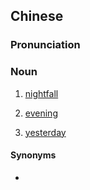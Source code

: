 {{also|夜来}}
==Chinese==
{{zh-forms|s=夜来}}

===Pronunciation===
{{zh-pron
|m=yèlái
|c=je6 loi4
|j=ie3 lai2
|cat=n
}}

===Noun===
{{zh-noun}}

# {{lb|zh|literary}} [[nightfall]]
# {{lb|zh|literary}} [[evening]]
# {{lb|zh|literary|or|Jinan Mandarin|Jin}} [[yesterday]]

====Synonyms====
* {{sense|yesterday}}
{{zh-dial|昨天}}